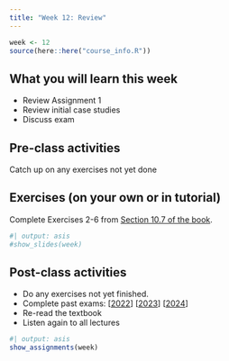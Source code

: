 ```yaml
---
title: "Week 12: Review"
---
```


```r
week <- 12
source(here::here("course_info.R"))
```

## What you will learn this week

* Review Assignment 1
* Review initial case studies
* Discuss exam

## Pre-class activities

Catch up on any exercises not yet done

## Exercises (on your own or in tutorial)

Complete Exercises 2-6 from [Section 10.7 of the book](https://otexts.com/fpp3/dynamic-exercises.html).

<!-- [**Solutions to Exercises**](ex12-sol.qmd) -->

```r
#| output: asis
#show_slides(week)
```

## Post-class activities

* Do any exercises not yet finished.
* Complete past exams: [[2022](/exams/exam_2022.pdf)] [[2023](/exams/exam_2023.pdf)] [[2024](/exams/exam_2024.pdf)]
* Re-read the textbook
* Listen again to all lectures


```r
#| output: asis
show_assignments(week)
```
